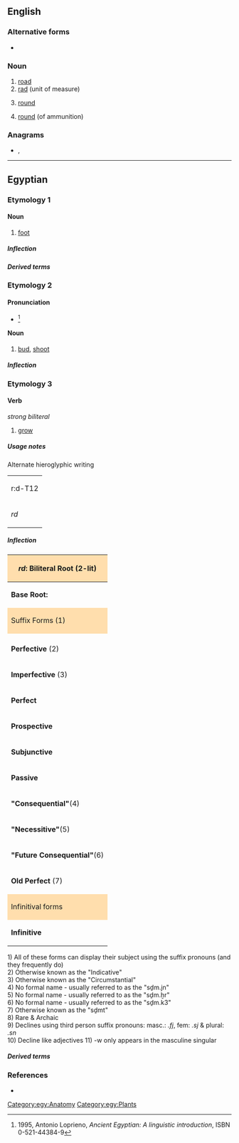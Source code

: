 {{also|RD|rd.|-rd|Rd.|R&D|R & D}}
==English==

===Alternative forms===
* {{l|en|rd.}}

===Noun===
{{en-noun|?}}

# [[road]]
# [[rad]] (unit of measure)
# {{lb|en|knitting}} [[round]]
# {{lb|en|firearms}} [[round]] (of ammunition)

===Anagrams===
* {{l|en|Dr}}, {{l|en|Dr.}}

----

==Egyptian==

===Etymology 1===

====Noun====
{{head|egy|noun|g=m|head=<hiero>r:d-D56</hiero>}}

# [[foot]]

=====Inflection=====
{{egy-decl-noun|g=m|rd}}

=====Derived terms=====
{{der2|lang=egy
|{{l|egy|rdw||[[staircase]]}}
|{{l|egy|rdwj||[[servant]], [[footman]]}}}}

===Etymology 2===

====Pronunciation====
* {{a|Reconstructed}} {{IPA|/ˈraːduw/|lang=egy}}<ref name=Loprieno>1995, Antonio Loprieno, ''Ancient Egyptian: A linguistic introduction'', ISBN 0-521-44384-9</ref>

====Noun====
{{head|egy|noun|g=m|head=<hiero>r:d-M30</hiero>}}

# [[bud]], [[shoot]]

=====Inflection=====
{{egy-decl-noun|g=m|rd}}

===Etymology 3===

====Verb====
{{head|egy|verb|head=<hiero>r:d-M30</hiero>}}
''strong biliteral''

# [[grow]]

=====Usage notes=====
Alternate hieroglyphic writing
{| class="wikitable"
|-
| <hiero>r:d-T12</hiero>
|-
| ''rd''
|}

=====Inflection=====
{| class="wikitable"
|-
! colspan="6" style="background: #ffdead;"| ''rd'': Biliteral Root (2-lit)
|-
| '''Base Root:''' || style="width: 100px"| ''rd'' || '''Geminated Root:''' || ''rdd'' || '''Imperative:''' || ''(j)rd''
|-
! colspan="3" style="background: #ffdead;"| Suffix Forms (1) !! colspan="3" style="background: #ffdead;"| Participles(10)
|-
| || '''Active'''|| '''Passive'''|| '''Active'''|| '''Passive'''|| '''Relative'''
|-
| '''Perfective''' (2)|| ''rd'' || ''rd.tw'' || ''rd'' || ''rdd'' / ''rd(w)'' (11) /''rdy'' || ''rd''
|-
| '''Imperfective''' (3)|| ''(j)rd'' || ''(j)rd.tw'' || ''rd(j)''/''rdy''|| ''rd(w)'' (11)|| ''rd(w)'' (11) / ''rdy''
|-
| '''Perfect'''|| ''rd.n'' || ''rd.n.tw''||
-- ||
-- || ''rd.n''
|-
| '''Prospective'''|| ''rd'' || ''rdd'' || ''rdtj.fj'' (9)||
-- ||
--
|-
| '''Subjunctive'''|| ''(j)rd'' || ''(j)rd.tw'' || colspan="3" style="background: #ffdead;" align="center"| '''Stative'''
|-
| '''Passive'''||
-- || ''rd(w)'' / ''rdy'' || || '''Singular'''|| '''Plural'''
|-
| '''"Consequential"'''(4)|| ''rd.jn'' || ''rd.jn.tw''|| '''1st Person'''|| ''rd.kw''|| ''rd.wjn''
|-
| '''"Necessitive"'''(5)|| ''rd.ḫr'' || ''rd.ḫr.tw''|| '''2nd person'''|| ''rd.tj'' || ''rd.tjwjn
|-
| '''"Future Consequential"'''(6)|| ''rd.k3'' || ''rd.k3.tw''|| '''3rd person (masc)'''|| ''rd.w'' || rowspan="2"| ''rd.wj''
|-
| '''Old Perfect''' (7)|| ''rdt'' || ''rdt''|| '''3rd person (fem)''' || ''rd.tj''
|-
! colspan="6" style="background: #ffdead;"| Infinitival forms
|-
| '''Infinitive'''|| ''rd'' || '''Negatival Complement'''|| ''rd(w)'' || '''Complementary Infinitive'''(8)|| ''rdt''
|}
1) All of these forms can display their subject using the suffix pronouns (and they frequently do)<br />
2) Otherwise known as the "Indicative"<br />
3) Otherwise known as the "Circumstantial"<br />
4) No formal name - usually referred to as the "sḏm.jn"<br />
5) No formal name - usually referred to as the "sḏm.ḫr"<br />
6) No formal name - usually referred to as the "sḏm.k3"<br />
7) Otherwise known as the "sḏmt"<br />
8) Rare & Archaic<br />
9) Declines using third person suffix pronouns: masc.: ''.fj'', fem: ''.sj'' & plural: ''.sn'' <br />
10) Decline like adjectives
11) -w only appears in the masculine singular

=====Derived terms=====
{{der2|lang=egy
|{{l|egy|rwḏ||[[prosper]]}}}}

===References===
* {{R:egy:Faulkner}}
<references></references>

[[Category:egy:Anatomy]]
[[Category:egy:Plants]]